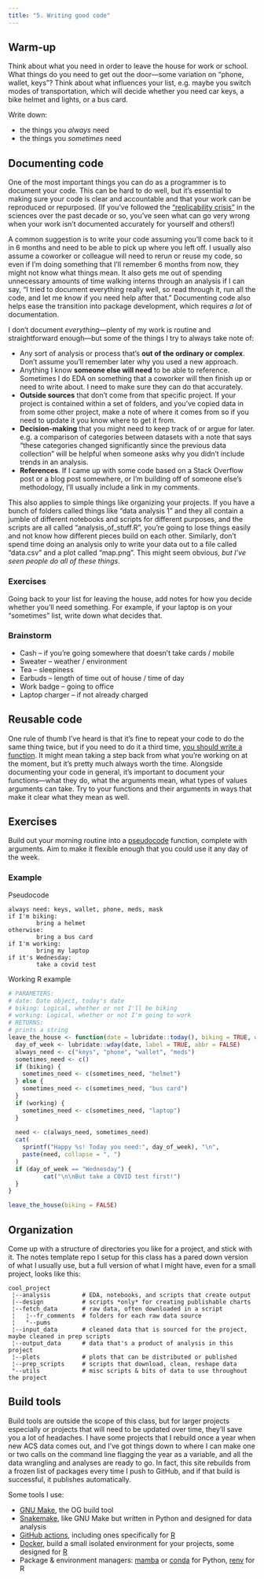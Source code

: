 ```yaml
---
title: "5. Writing good code"
---
```


## Warm-up

Think about what you need in order to leave the house for work or school. What things do you need to get out the door---some variation on "phone, wallet, keys"? Think about what influences your list, e.g. maybe you switch modes of transportation, which will decide whether you need car keys, a bike helmet and lights, or a bus card. 

Write down:

* the things you _always_ need
* the things you _sometimes_ need

## Documenting code

One of the most important things you can do as a programmer is to document your code. This can be hard to do well, but it's essential to making sure your code is clear and accountable and that your work can be reproduced or repurposed. (If you've followed the ["replicability crisis"](https://www.nature.com/articles/533452a) in the sciences over the past decade or so, you've seen what can go very wrong when your work isn't documented accurately for yourself and others!)

A common suggestion is to write your code assuming you'll come back to it in 6 months and need to be able to pick up where you left off. I usually also assume a coworker or colleague will need to rerun or reuse my code, so even if I'm doing something that I'll remember 6 months from now, they might not know what things mean. It also gets me out of spending unnecessary amounts of time walking interns through an analysis if I can say, "I tried to document everything really well, so read through it, run all the code, and let me know if you need help after that." Documenting code also helps ease the transition into package development, which requires _a lot_ of documentation.

I don't document _everything_---plenty of my work is routine and straightforward enough---but some of the things I try to always take note of:

* Any sort of analysis or process that's **out of the ordinary or complex**. Don't assume you'll remember later why you used a new approach.
* Anything I know **someone else will need** to be able to reference. Sometimes I do EDA on something that a coworker will then finish up or need to write about. I need to make sure they can do that accurately.
* **Outside sources** that don't come from that specific project. If your project is contained within a set of folders, and you've copied data in from some other project, make a note of where it comes from so if you need to update it you know where to get it from.
* **Decision-making** that you might need to keep track of or argue for later. e.g. a comparison of categories between datasets with a note that says "these categories changed significantly since the previous data collection" will be helpful when someone asks why you didn't include trends in an analysis.
* **References**. If I came up with some code based on a Stack Overflow post or a blog post somewhere, or I'm building off of someone else's methodology, I'll usually include a link in my comments.

This also applies to simple things like organizing your projects. If you have a bunch of folders called things like "data analysis 1" and they all contain a jumble of different notebooks and scripts for different purposes, and the scripts are all called "analysis_of_stuff.R", you're going to lose things easily and not know how different pieces build on each other. Similarly, don't spend time doing an analysis only to write your data out to a file called "data.csv" and a plot called "map.png". This might seem obvious, *but I've seen people do all of these things*.

### Exercises

Going back to your list for leaving the house, add notes for how you decide whether you'll need something. For example, if your laptop is on your "sometimes" list, write down what decides that.

::: {.callout-tip}
### Brainstorm

* Cash -- if you're going somewhere that doesn't take cards / mobile
* Sweater -- weather / environment
* Tea -- sleepiness
* Earbuds -- length of time out of house / time of day
* Work badge -- going to office
* Laptop charger -- if not already charged
:::

## Reusable code

One rule of thumb I've heard is that it's fine to repeat your code to do the same thing twice, but if you need to do it a third time, [you should write a function](https://r4ds.hadley.nz/functions). It might mean taking a step back from what you're working on at the moment, but it's pretty much always worth the time. Alongside documenting your code in general, it's important to document your functions---what they do, what the arguments mean, what types of values arguments can take. Try to your functions and their arguments in ways that make it clear what they mean as well.

## Exercises

Build out your morning routine into a [pseudocode](https://en.wikipedia.org/wiki/Pseudocode) function, complete with arguments. Aim to make it flexible enough that you could use it any day of the week.

### Example

Pseudocode

```
always need: keys, wallet, phone, meds, mask
if I'm biking:
        bring a helmet
otherwise:
        bring a bus card
if I'm working:
        bring my laptop
if it's Wednesday:
        take a covid test
```

Working R example

```r
# PARAMETERS:
# date: Date object, today's date
# biking: Logical, whether or not I'll be biking
# working: Logical, whether or not I'm going to work
# RETURNS:
# prints a string
leave_the_house <- function(date = lubridate::today(), biking = TRUE, working = TRUE) {
  day_of_week <- lubridate::wday(date, label = TRUE, abbr = FALSE)
  always_need <- c("keys", "phone", "wallet", "meds")
  sometimes_need <- c()
  if (biking) {
    sometimes_need <- c(sometimes_need, "helmet")
  } else {
    sometimes_need <- c(sometimes_need, "bus card")
  }
  if (working) {
    sometimes_need <- c(sometimes_need, "laptop")
  }
  
  need <- c(always_need, sometimes_need)
  cat(
    sprintf("Happy %s! Today you need:", day_of_week), "\n",
    paste(need, collapse = ", ")
  )
  if (day_of_week == "Wednesday") {
          cat("\n\nBut take a COVID test first!")
  }
}

leave_the_house(biking = FALSE)
```

## Organization

Come up with a structure of directories you like for a project, and stick with it. The notes template repo I setup for this class has a pared down version of what I usually use, but a full version of what I might have, even for a small project, looks like this:

```
cool_project          
 ¦--analysis         # EDA, notebooks, and scripts that create output
 |--design           # scripts *only* for creating publishable charts
 ¦--fetch_data       # raw data, often downloaded in a script
 ¦   ¦--fr_comments  # folders for each raw data source
 ¦   °--pums       
 ¦--input_data       # cleaned data that is sourced for the project, maybe cleaned in prep scripts
 ¦--output_data      # data that's a product of analysis in this project
 ¦--plots            # plots that can be distributed or published
 ¦--prep_scripts     # scripts that download, clean, reshape data
 °--utils            # misc scripts & bits of data to use throughout the project
```

## Build tools

Build tools are outside the scope of this class, but for larger projects especially or projects that will need to be updated over time, they'll save you a lot of headaches. I have some projects that I rebuild once a year when new ACS data comes out, and I've got things down to where I can make one or two calls on the command line flagging the year as a variable, and all the data wrangling and analyses are ready to go. In fact, this site rebuilds from a frozen list of packages every time I push to GitHub, and if that build is successful, it publishes automatically.

Some tools I use:

- [GNU Make](https://www.gnu.org/software/make/), the OG build tool
- [Snakemake](https://snakemake.readthedocs.io/), like GNU Make but written in Python and designed for data analysis
- [GitHub actions](https://github.com/features/actions), including ones specifically for [R](https://github.com/r-lib/actions/)
- [Docker](https://www.docker.com/), build a small isolated environment for your projects, some designed for [R](https://github.com/rocker-org/rocker-versioned2)
- Package & environment managers: [mamba](https://mamba.readthedocs.io) or [conda](https://docs.conda.io/en/latest/) for Python, [renv](https://rstudio.github.io/renv/) for R

